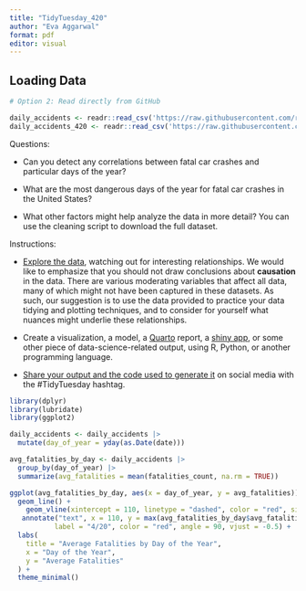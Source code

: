 ```yaml
---
title: "TidyTuesday_420"
author: "Eva Aggarwal"
format: pdf
editor: visual
---
```


## Loading Data

```r
# Option 2: Read directly from GitHub

daily_accidents <- readr::read_csv('https://raw.githubusercontent.com/rfordatascience/tidytuesday/main/data/2025/2025-04-22/daily_accidents.csv')
daily_accidents_420 <- readr::read_csv('https://raw.githubusercontent.com/rfordatascience/tidytuesday/main/data/2025/2025-04-22/daily_accidents_420.csv')
```

Questions:

-   Can you detect any correlations between fatal car crashes and particular days of the year?

-   What are the most dangerous days of the year for fatal car crashes in the United States?

-   What other factors might help analyze the data in more detail? You can use the cleaning script to download the full dataset.

Instructions:

-   [Explore the data](https://r4ds.hadley.nz/), watching out for interesting relationships. We would like to emphasize that you should not draw conclusions about **causation** in the data. There are various moderating variables that affect all data, many of which might not have been captured in these datasets. As such, our suggestion is to use the data provided to practice your data tidying and plotting techniques, and to consider for yourself what nuances might underlie these relationships.

-   Create a visualization, a model, a [Quarto](https://quarto.org/) report, a [shiny app](https://shiny.posit.co/), or some other piece of data-science-related output, using R, Python, or another programming language.

-   [Share your output and the code used to generate it](https://github.com/eva163x/tidytuesday/blob/main/sharing.md) on social media with the #TidyTuesday hashtag.

```r
library(dplyr)
library(lubridate)
library(ggplot2)

daily_accidents <- daily_accidents |>
  mutate(day_of_year = yday(as.Date(date)))

avg_fatalities_by_day <- daily_accidents |>
  group_by(day_of_year) |>
  summarize(avg_fatalities = mean(fatalities_count, na.rm = TRUE))

ggplot(avg_fatalities_by_day, aes(x = day_of_year, y = avg_fatalities)) +
  geom_line() +
    geom_vline(xintercept = 110, linetype = "dashed", color = "red", size = 1) +
   annotate("text", x = 110, y = max(avg_fatalities_by_day$avg_fatalities) + 5, 
           label = "4/20", color = "red", angle = 90, vjust = -0.5) +
  labs(
    title = "Average Fatalities by Day of the Year",
    x = "Day of the Year",
    y = "Average Fatalities"
  ) +
  theme_minimal()
```
